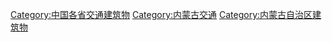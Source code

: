 [[Category:中国各省交通建筑物|Category:中国各省交通建筑物]]
[[Category:内蒙古交通|Category:内蒙古交通]]
[[Category:内蒙古自治区建筑物|Category:内蒙古自治区建筑物]]